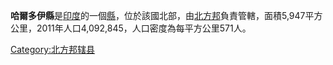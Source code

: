 '''哈爾多伊縣'''是[[印度|印度]]的一個[[縣|縣]]，位於該國北部，由[[北方邦|北方邦]]負責管轄，面積5,947平方公里，2011年人口4,092,845，人口密度為每平方公里571人。

{{Coord|27|25|N|80|15|E|region:IN_type:adm2nd|display=title}}

{{北方邦行政区划小作品}}
[[Category:北方邦辖县|Category:北方邦辖县]]